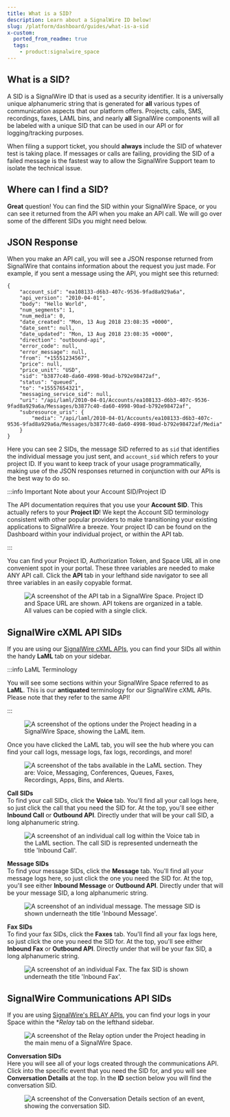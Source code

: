 ```yaml
---
title: What is a SID?
description: Learn about a SignalWire ID below!
slug: /platform/dashboard/guides/what-is-a-sid
x-custom:
  ported_from_readme: true
  tags:
    - product:signalwire_space
---
```



What is a SID?
--------------

A SID is a SignalWire ID that is used as a security identifier. 
It is a universally unique alphanumeric string that is generated for **all** various types of communication aspects that our platform offers. 
Projects, calls, SMS, recordings, faxes, LAML bins, and nearly **all** SignalWire components will all be labeled with a unique SID that can be used in our API or for logging/tracking purposes. 

When filing a support ticket, you should **always** include the SID of whatever test is taking place. If messages or calls are failing, providing the SID of a failed message is the fastest way to allow the SignalWire Support team to isolate the technical issue.

Where can I find a SID?
-----------------------

**Great** question! 
You can find the SID within your SignalWire Space, or you can see it returned from the API when you make an API call. 
We will go over some of the different SIDs you might need below. 

JSON Response
-------------

When you make an API call, you will see a JSON response returned from SignalWire that contains information about the request you just made. 
For example, if you sent a message using the API, you might see this returned:

```text JSON
{
    "account_sid": "ea108133-d6b3-407c-9536-9fad8a929a6a",
    "api_version": "2010-04-01",
    "body": "Hello World",
    "num_segments": 1,
    "num_media": 0,
    "date_created": "Mon, 13 Aug 2018 23:08:35 +0000",
    "date_sent": null,
    "date_updated": "Mon, 13 Aug 2018 23:08:35 +0000",
    "direction": "outbound-api",
    "error_code": null,
    "error_message": null,
    "from": "+15551234567",
    "price": null,
    "price_unit": "USD",
    "sid": "b3877c40-da60-4998-90ad-b792e98472af",
    "status": "queued",
    "to": "+15557654321",
    "messaging_service_sid": null,
    "uri": "/api/laml/2010-04-01/Accounts/ea108133-d6b3-407c-9536-9fad8a929a6a/Messages/b3877c40-da60-4998-90ad-b792e98472af",
    "subresource_uris": {
        "media": "/api/laml/2010-04-01/Accounts/ea108133-d6b3-407c-9536-9fad8a929a6a/Messages/b3877c40-da60-4998-90ad-b792e98472af/Media"
    }
}
```

Here you can see 2 SIDs, the message SID referred to as `sid` that identifies the individual message you just sent, and `account_sid` which refers to your project ID.
If you want to keep track of your usage programmatically, making use of the JSON responses returned in conjunction with our APIs is the best way to do so. 


:::info Important Note about your Account SID/Project ID

The API documentation requires that you use your **Account SID**. 
This actually refers to your **Project ID**! 
We kept the Account SID terminology consistent with other popular providers to make transitioning your existing applications to SignalWire a breeze.
Your project ID can be found on the Dashboard within your individual project, or within the API tab.

:::

You can find your Project ID, Authorization Token, and Space URL all in one convenient spot in your portal.
These three variables are needed to make ANY API call. 
Click the **API** tab in your lefthand side navigator to see all three variables in an easily copyable format.

<figure>
  <img 
    className="img-800" 
    src={require("./d8b0e70-Screen_Shot_2021-07-15_at_5.30.04_PM.webP").default} 
    alt="A screenshot of the API tab in a SignalWire Space. Project ID and Space URL are shown. API tokens are organized in a table. All values can be copied with a single click."
  />
</figure>

SignalWire cXML API SIDs
---------------------------------

If you are using our [SignalWire cXML APIs](/compatibility-api), you can find your SIDs all within the handy **LaML** tab on your sidebar.


:::info LaML Terminology

You will see some sections within your SignalWire Space referred to as **LaML**. 
This is our **antiquated** terminology for our SignalWire cXML APIs.
Please note that they refer to the same API!

:::

<figure>
  <img className="img-800" src={require("./1354d1c-Screen_Shot_2021-07-15_at_5.39.50_PM.webP").default} alt="A screenshot of the options under the Project heading in a SignalWire Space, showing the LaML item." />
</figure>

Once you have clicked the LaML tab, you will see the hub where you can find your call logs, message logs, fax logs, recordings, and more!

<figure>
  <img className="img-800" src={require("./df9b359-Screen_Shot_2021-07-15_at_5.40.25_PM.webP").default} alt="A screenshot of the tabs available in the LaML section. They are: Voice, Messaging, Conferences, Queues, Faxes, Recordings, Apps, Bins, and Alerts." />
</figure>

**Call SIDs**  
To find your call SIDs, click the **Voice** tab. 
You'll find all your call logs here, so just click the call that you need the SID for. 
At the top, you'll see either **Inbound Call** or **Outbound API**. 
Directly under that will be your call SID, a long alphanumeric string.

<figure>
  <img className="img-800" src={require("./216acaf-Screen_Shot_2021-07-15_at_5.29.00_PM.webP").default} alt="A screenshot of an individual call log within the Voice tab in the LaML section. The call SID is represented underneath the title 'Inbound Call'." />
</figure>

**Message SIDs**  
To find your message SIDs, click the **Message** tab. 
You'll find all your message logs here, so just click the one you need the SID for. 
At the top, you'll see either **Inbound Message** or **Outbound API**. 
Directly under that will be your message SID, a long alphanumeric string.

<figure>
  <img className="img-800" src={require("./0555e34-Screen_Shot_2021-07-15_at_5.28.54_PM.webP").default} alt="A screenshot of an individual message. The message SID is shown underneath the title 'Inbound Message'." />
</figure>

**Fax SIDs**  
To find your fax SIDs, click the **Faxes** tab. 
You'll find all your fax logs here, so just click the one you need the SID for. 
At the top, you'll see either **Inbound Fax** or **Outbound API**. 
Directly under that will be your fax SID, a long alphanumeric string.

<figure>
  <img className="img-800" src={require("./5179eac-Screen_Shot_2021-07-15_at_5.28.48_PM.webP").default} alt="A screenshot of an individual Fax. The fax SID is shown underneath the title 'Inbound Fax'." />
</figure>

SignalWire Communications API SIDs
----------------------------------

If you are using [SignalWire's RELAY APIs](/rest), you can find your logs in your Space within the \*_Relay_ tab on the lefthand sidebar.

<figure>
  <img className="img-800" src={require("./97b8731-Screen_Shot_2021-07-15_at_6.30.37_PM.webP").default} alt="A screenshot of the Relay option under the Project heading in the main menu of a SignalWire Space." />
</figure>

**Conversation SIDs**  
Here you will see all of your logs created through the communications API.
Click into the specific event that you need the SID for, and you will see **Conversation Details** at the top. 
In the **ID** section below you will find the conversation SID.

<figure>
  <img className="img-800" src={require("./253b6fe-Screen_Shot_2021-07-15_at_5.29.13_PM.webP").default} alt="A screenshot of the Conversation Details section of an event, showing the conversation SID. " />
</figure>
